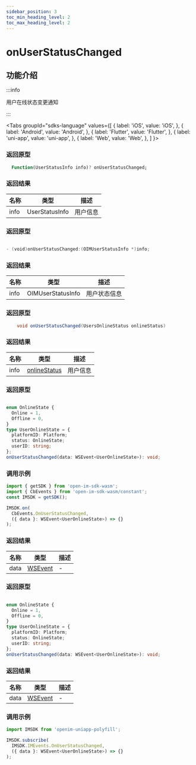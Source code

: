 ```yaml
---
sidebar_position: 3
toc_min_heading_level: 2
toc_max_heading_level: 2
---
```


# onUserStatusChanged

## 功能介绍

:::info

用户在线状态变更通知

:::

<Tabs
groupId="sdks-language"
values={[
{ label: 'iOS', value: 'iOS', },
{ label: 'Android', value: 'Android', },
{ label: 'Flutter', value: 'Flutter', },
{ label: 'uni-app', value: 'uni-app', },
{ label: 'Web', value: 'Web', },
]
}>

<TabItem value="Flutter">

### 返回原型

```dart showLineNumbers
  Function(UserStatusInfo info)? onUserStatusChanged;
```

### 返回结果

| 名称 | 类型           | 描述     |
| ---- | -------------- | -------- |
| info | UserStatusInfo | 用户信息 |

</TabItem>

<TabItem value="iOS">

### 返回原型

```swift showLineNumbers

- (void)onUserStatusChanged:(OIMUserStatusInfo *)info;

```

### 返回结果

| 名称 | 类型              | 描述         |
| ---- | ----------------- | ------------ |
| info | OIMUserStatusInfo | 用户状态信息 |

</TabItem>

<TabItem value="Android">

### 返回原型

```java showLineNumbers
    void onUserStatusChanged(UsersOnlineStatus onlineStatus)
```

### 返回结果

| 名称 | 类型                                                    | 描述     |
| ---- | ------------------------------------------------------- | -------- |
| info | [onlineStatus](docs/sdks/class/user/userStatusInfo.mdx) | 用户信息 |

</TabItem>

<TabItem value="Web">

### 返回原型

```ts showLineNumbers

enum OnlineState {
  Online = 1,
  Offline = 0,
}
type UserOnlineState = {
  platformID: Platform;
  status: OnlineState;
  userID: string;
};
onUserStatusChanged(data: WSEvent<UserOnlineState>): void;

```

### 调用示例

```js showLineNumbers
import { getSDK } from 'open-im-sdk-wasm';
import { CbEvents } from 'open-im-sdk-wasm/constant';
const IMSDK = getSDK();

IMSDK.on(
  CbEvents.OnUserStatusChanged,
  ({ data }: WSEvent<UserOnlineState>) => {}
);
```

### 返回结果

| 名称 | 类型                                    | 描述 |
| ---- | --------------------------------------- | ---- |
| data | [WSEvent](docs/sdks/class/response.mdx) | -    |

</TabItem>

<TabItem value="uni-app">

### 返回原型

```ts showLineNumbers

enum OnlineState {
  Online = 1,
  Offline = 0,
}
type UserOnlineState = {
  platformID: Platform;
  status: OnlineState;
  userID: string;
};
onUserStatusChanged(data: WSEvent<UserOnlineState>): void;

```

### 返回结果

| 名称 | 类型                                    | 描述 |
| ---- | --------------------------------------- | ---- |
| data | [WSEvent](docs/sdks/class/response.mdx) | -    |

### 调用示例

```js showLineNumbers
import IMSDK from 'openim-uniapp-polyfill';

IMSDK.subscribe(
  IMSDK.IMEvents.OnUserStatusChanged,
  ({ data }: WSEvent<UserOnlineState>) => {}
);
```

</TabItem>

</Tabs>
